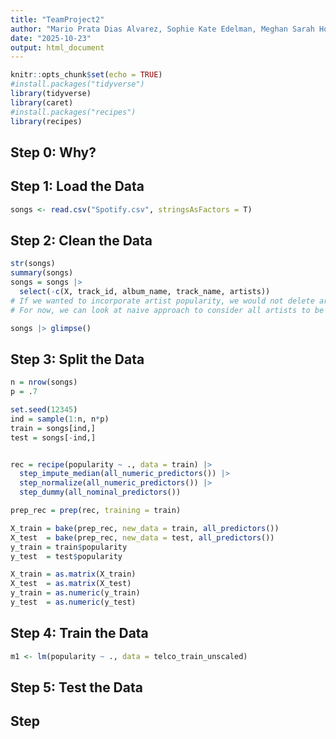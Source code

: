 ```yaml
---
title: "TeamProject2"
author: "Mario Prata Dias Alvarez, Sophie Kate Edelman, Meghan Sarah Hoffman, Elias Florentin John, Kritika Singh, Benjamin Victor Tward"
date: "2025-10-23"
output: html_document
---
```


```r
knitr::opts_chunk$set(echo = TRUE)
#install.packages("tidyverse")
library(tidyverse)
library(caret)
#install.packages("recipes")
library(recipes)
```

## Step 0: Why?

## Step 1: Load the Data

```r
songs <- read.csv("Spotify.csv", stringsAsFactors = T)
```

## Step 2: Clean the Data

```r
str(songs)
summary(songs)
songs = songs |>
  select(-c(X, track_id, album_name, track_name, artists)) 
# If we wanted to incorporate artist popularity, we would not delete artists
# For now, we can look at naive approach to consider all artists to be equal playing field

songs |> glimpse()
```



## Step 3: Split the Data


```r
n = nrow(songs)
p = .7

set.seed(12345)
ind = sample(1:n, n*p)
train = songs[ind,]
test = songs[-ind,]


rec = recipe(popularity ~ ., data = train) |>
  step_impute_median(all_numeric_predictors()) |> 
  step_normalize(all_numeric_predictors()) |>
  step_dummy(all_nominal_predictors())

prep_rec = prep(rec, training = train)

X_train = bake(prep_rec, new_data = train, all_predictors())
X_test  = bake(prep_rec, new_data = test, all_predictors())
y_train = train$popularity
y_test  = test$popularity

X_train = as.matrix(X_train)
X_test  = as.matrix(X_test)
y_train = as.numeric(y_train)
y_test  = as.numeric(y_test)
```

## Step 4: Train the Data
```r
m1 <- lm(popularity ~ ., data = telco_train_unscaled)
```



## Step 5: Test the Data

## Step 